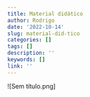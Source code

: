 ```yaml
---
title: Material didático
author: Rodrigo
date: '2022-10-14'
slug: material-did-tico
categories: []
tags: []
description: ''
keywords: []
link: ''
---
```

![Sem título.png]